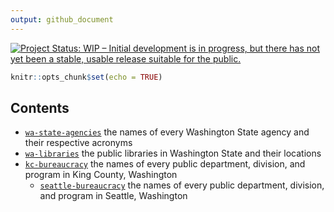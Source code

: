 ```yaml
--- 
output: github_document
---
```


<a href="http://www.repostatus.org/#wip"><img src="http://www.repostatus.org/badges/latest/wip.svg" alt="Project Status: WIP – Initial development is in progress, but there has not yet been a stable, usable release suitable for the public." /></a>


```r
knitr::opts_chunk$set(echo = TRUE)
```

## Contents

  + [`wa-state-agencies`](https://github.com/tiernanmartin/datasets/tree/master/wa-state-agencies) the names of every Washington State agency and their respective acronyms
  + [`wa-libraries`](https://github.com/tiernanmartin/datasets/tree/master/wa-libraries) the public libraries in Washington State and their locations
  + [`kc-bureaucracy`](https://github.com/tiernanmartin/datasets/tree/master/king-county-bureaucracy) the names of every public department, division, and program in King County, Washington
    + [`seattle-bureaucracy`](https://github.com/tiernanmartin/datasets/tree/master/seattle-bureaucracy) the names of every public department, division, and program in Seattle, Washington